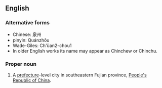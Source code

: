 ==English==

===Alternative forms===
*Chinese: 泉州 
*pinyin: Quánzhōu 
*Wade-Giles: Ch'üan2-chou1
*In older English works its name may appear as Chinchew or Chinchu.

===Proper noun===
{{en-proper-noun}}
{{wikipedia}}

#A [[prefecture]]-level city in southeastern Fujian province, [[People's Republic of China]].
